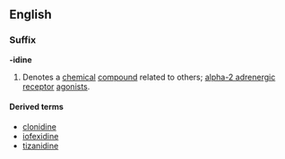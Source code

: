 ==English==

===Suffix===
'''-idine''' 

# {{chemistry}} Denotes a [[chemical]] [[compound]] related to others; [[alpha-2 adrenergic receptor]] [[agonists]].

====Derived terms====
*[[clonidine]]
*[[iofexidine]] 
*[[tizanidine]]